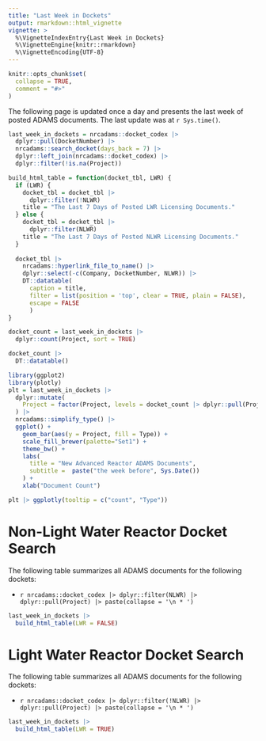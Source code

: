 ```yaml
---
title: "Last Week in Dockets"
output: rmarkdown::html_vignette
vignette: >
  %\VignetteIndexEntry{Last Week in Dockets}
  %\VignetteEngine{knitr::rmarkdown}
  %\VignetteEncoding{UTF-8}
---
```


```r
knitr::opts_chunk$set(
  collapse = TRUE,
  comment = "#>"
)
```

The following page is updated once a day and presents the last week of posted ADAMS documents. The last update was at `r Sys.time()`.

```r
last_week_in_dockets = nrcadams::docket_codex |>
  dplyr::pull(DocketNumber) |>
  nrcadams::search_docket(days_back = 7) |>
  dplyr::left_join(nrcadams::docket_codex) |>
  dplyr::filter(!is.na(Project))

build_html_table = function(docket_tbl, LWR) {
  if (LWR) {
    docket_tbl = docket_tbl |> 
      dplyr::filter(!NLWR)
    title = "The Last 7 Days of Posted LWR Licensing Documents."
  } else {
    docket_tbl = docket_tbl |> 
      dplyr::filter(NLWR)
    title = "The Last 7 Days of Posted NLWR Licensing Documents."
  }
    
  docket_tbl |> 
    nrcadams::hyperlink_file_to_name() |>
    dplyr::select(-c(Company, DocketNumber, NLWR)) |>
    DT::datatable(
      caption = title,
      filter = list(position = 'top', clear = TRUE, plain = FALSE),
      escape = FALSE
      )
}

docket_count = last_week_in_dockets |>
  dplyr::count(Project, sort = TRUE)

docket_count |>
  DT::datatable()

```

```r
library(ggplot2)
library(plotly)
plt = last_week_in_dockets |>
  dplyr::mutate(
    Project = factor(Project, levels = docket_count |> dplyr::pull(Project))
  ) |> 
  nrcadams::simplify_type() |>
  ggplot() +
    geom_bar(aes(y = Project, fill = Type)) +
    scale_fill_brewer(palette="Set1") +
    theme_bw() +
    labs(
      title = "New Advanced Reactor ADAMS Documents",
      subtitle =  paste("the week before", Sys.Date())
    ) +
    xlab("Document Count")

plt |> ggplotly(tooltip = c("count", "Type"))
```

# Non-Light Water Reactor Docket Search

The following table summarizes all ADAMS documents for the following dockets: 

* `r nrcadams::docket_codex |> dplyr::filter(NLWR) |> dplyr::pull(Project) |> paste(collapse = '\n * ')`


```r
last_week_in_dockets |> 
  build_html_table(LWR = FALSE)
```



# Light Water Reactor Docket Search

The following table summarizes all ADAMS documents for the following dockets:

* `r nrcadams::docket_codex |> dplyr::filter(!NLWR) |> dplyr::pull(Project) |> paste(collapse = '\n * ')`


```r
last_week_in_dockets |> 
  build_html_table(LWR = TRUE)
```
